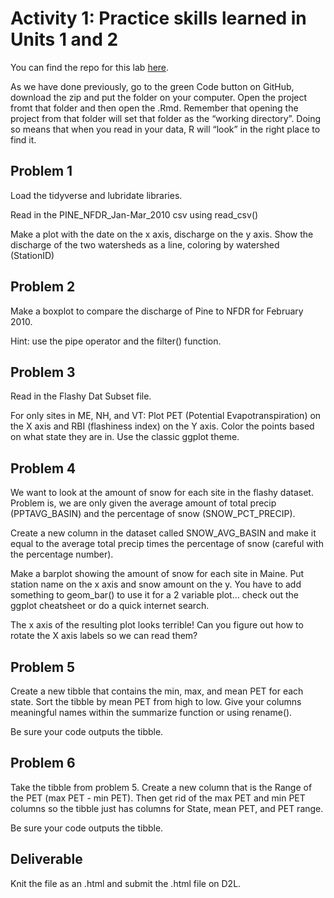 # Activity 1: Practice skills learned in Units 1 and 2 {#introactivity}

You can find the repo for this lab [here](https://github.com/tpcovino/activity_1){target="_blank"}.

As we have done previously, go to the green Code button on GitHub, download the zip and put the folder on your computer. Open the project fromt that folder and then open the .Rmd. Remember that opening the project from that folder will set that folder as the "working directory". Doing so means that when you read in your data, R will "look" in the right place to find it. 

## Problem 1

Load the tidyverse and lubridate libraries.


Read in the PINE_NFDR_Jan-Mar_2010 csv using read_csv()


Make a plot with the date on the x axis, discharge on the y axis. Show the discharge of the two watersheds as a line, coloring by watershed (StationID)


## Problem 2

Make a boxplot to compare the discharge of Pine to NFDR for February 2010.

Hint: use the pipe operator and the filter() function.


## Problem 3

Read in the Flashy Dat Subset file.


For only sites in ME, NH, and VT: Plot PET (Potential Evapotranspiration) on the X axis and RBI (flashiness index) on the Y axis. Color the points based on what state they are in. Use the classic ggplot theme.


## Problem 4

We want to look at the amount of snow for each site in the flashy dataset. Problem is, we are only given the average amount of total precip (PPTAVG_BASIN) and the percentage of snow (SNOW_PCT_PRECIP).

Create a new column in the dataset called SNOW_AVG_BASIN and make it equal to the average total precip times the percentage of snow (careful with the percentage number).


Make a barplot showing the amount of snow for each site in Maine. Put station name on the x axis and snow amount on the y. You have to add something to geom_bar() to use it for a 2 variable plot... check out the ggplot cheatsheet or do a quick internet search.



The x axis of the resulting plot looks terrible! Can you figure out how to rotate the X axis labels so we can read them?

## Problem 5

Create a new tibble that contains the min, max, and mean PET for each state. Sort the tibble by mean PET from high to low. Give your columns meaningful names within the summarize function or using rename().

Be sure your code outputs the tibble.


## Problem 6

Take the tibble from problem 5. Create a new column that is the Range of the PET (max PET - min PET). Then get rid of the max PET and min PET columns so the tibble just has columns for State, mean PET, and PET range.

Be sure your code outputs the tibble.

## Deliverable

Knit the file as an .html and submit the .html file on D2L. 

